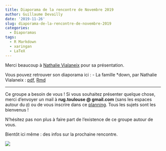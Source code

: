 ```yaml
---
title: Diaporama de la rencontre de Novembre 2019
author: Guillaume Devailly
date: '2019-11-26'
slug: diaporama-de-la-rencontre-de-novembre-2019
categories:
  - Diaporamas
tags:
  - R Markdown
  - xaringan
  - LaTeX
---
```



Merci beaucoup à [Nathalie Vialaneix](http://www.nathalievialaneix.eu) pour sa présentation.

Vous pouvez retrouver son diaporama ici :
- La famille \*down, par Nathalie Vialaneix : [pdf](/diapos/2019-11-18_Rmarkdown.pdf), [Rmd](http://www.nathalievialaneix.eu/seminars2019.html)

---

Ce groupe a besoin de vous ! Si vous souhaitez présenter quelque chose, merci d’envoyer un mail
à **rug.toulouse @ gmail.com** (sans les espaces autour du `@`) ou de vous inscrire dans ce [planning](https://docs.google.com/spreadsheets/d/13oawsfSFrW76pTG7hvoa7_3yBJzVJ5CAgLTk6ANftJE/edit?usp=sharing).
Tous les sujets sont les bienvenus !

N’hésitez pas non plus à faire part de l’existence de ce groupe autour de vous.

Bientôt ici même : des infos sur la prochaine rencontre.

![](/img/logo.svg)
